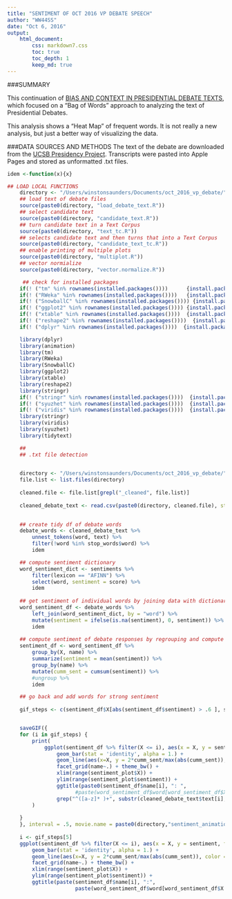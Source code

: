 ```yaml
---
title: "SENTIMENT OF OCT 2016 VP DEBATE SPEECH"
author: "WW44SS"
date: "Oct 6, 2016"
output: 
    html_document:
        css: markdown7.css
        toc: true
        toc_depth: 1
        keep_md: true
---
```



###SUMMARY
 
This continuation of [BIAS AND CONTEXT IN PRESIDENTIAL DEBATE TEXTS](https://rpubs.com/ww44ss/Debate_Text), which focused on a "Bag of Words" approach to analyzing the text of Presidential Debates. 

This analysis shows a "Heat Map" of frequent words. It is not really a new analysis, but just a better way of visualizing the data.  

###DATA SOURCES AND METHODS
The text of the debate are downloaded from the [UCSB Presidency Project](http://www.presidency.ucsb.edu/debates.php). Transcripts were pasted into Apple Pages and stored as unformatted .txt files.  






```r

idem <-function(x){x}

## LOAD LOCAL FUNCTIONS
    directory <- "/Users/winstonsaunders/Documents/oct_2016_vp_debate/"
    ## load text of debate files
    source(paste0(directory, "load_debate_text.R"))
    ## select candidate text
    source(paste0(directory, "candidate_text.R"))
    ## turn candidate text in a Text Corpus
    source(paste0(directory, "text_tc.R"))
    ## selects candidate text and then turns that into a Text Corpus
    source(paste0(directory, "candidate_text_tc.R"))
    ## enable printing of multiple plots
    source(paste0(directory, "multiplot.R"))
    ## vector normialize
    source(paste0(directory, "vector.normalize.R"))

```

```r

     ## check for installed packages
    if(! ("tm" %in% rownames(installed.packages())))      {install.packages("tm")}
    if(! ("RWeka" %in% rownames(installed.packages())))   {install.packages("RWeka")}
    if(! ("SnowballC" %in% rownames(installed.packages()))) {install.packages("SnowballC")}
    if(! ("ggplot2" %in% rownames(installed.packages()))) {install.packages("ggplot2")}
    if(! ("xtable" %in% rownames(installed.packages())))  {install.packages("xtable")}
    if(! ("reshape2" %in% rownames(installed.packages())))  {install.packages("reshape2")}
    if(! ("dplyr" %in% rownames(installed.packages())))  {install.packages("dplyr")}

    library(dplyr)
    library(animation)
    library(tm)
    library(RWeka)
    library(SnowballC)
    library(ggplot2)
    library(xtable)
    library(reshape2)
    library(stringr)
    if(! ("stringr" %in% rownames(installed.packages())))  {install.packages("stringr")}
    if(! ("syuzhet" %in% rownames(installed.packages())))  {install.packages("syuzhet")}
    if(! ("viridis" %in% rownames(installed.packages())))  {install.packages("viridis")}
    library(stringr)
    library(viridis)
    library(syuzhet)
    library(tidytext)
```

```r

    ## 
    ## .txt file detection
    

    directory <- "/Users/winstonsaunders/Documents/oct_2016_vp_debate/"
    file.list <- list.files(directory)
    
    cleaned.file <- file.list[grepl("_cleaned", file.list)]
    
    cleaned_debate_text <- read.csv(paste0(directory, cleaned.file), stringsAsFactors = FALSE) %>% as_data_frame
  

    ## create tidy df of debate words
    debate_words <- cleaned_debate_text %>%
        unnest_tokens(word, text) %>%
        filter(!word %in% stop_words$word) %>% 
        idem

    ## compute sentiment dictionary
    word_sentiment_dict <- sentiments %>%
        filter(lexicon == "AFINN") %>%
        select(word, sentiment = score) %>%
        idem
    
    ## get sentiment of individual words by joining data with dictionary
    word_sentiment_df <- debate_words %>%
        left_join(word_sentiment_dict, by = "word") %>%
        mutate(sentiment = ifelse(is.na(sentiment), 0, sentiment)) %>%
        idem
    
    ## compute sentiment of debate responses by regrouping and compute means and cumsums
    sentiment_df <- word_sentiment_df %>%
        group_by(X, name) %>%
        summarize(sentiment = mean(sentiment)) %>%
        group_by(name) %>%
        mutate(cumm_sent = cumsum(sentiment)) %>%
        #ungroup %>%
        idem

    ## go back and add words for strong sentiment
    
    gif_steps <- c(sentiment_df$X[abs(sentiment_df$sentiment) > .6 ], sentiment_df$X[nrow(sentiment_df)])


    saveGIF({
    for (i in gif_steps) {
        print( 
            ggplot(sentiment_df %>% filter(X <= i), aes(x = X, y = sentiment, fill = name)) +
                geom_bar(stat = 'identity', alpha = 1.) + 
                geom_line(aes(x=X, y = 2*cumm_sent/max(abs(cumm_sent)), color = name), size = 1) + 
                facet_grid(name~.) + theme_bw() +
                xlim(range(sentiment_plot$X)) + 
                ylim(range(sentiment_plot$sentiment)) +
                ggtitle(paste0(sentiment_df$name[i], ": ",
                      #paste(word_sentiment_df$word[word_sentiment_df$X == i], sep = "", collapse = " "))
                grep("^([a-z]* )+", substr(cleaned_debate_text$text[i], 1, 40), value=TRUE) ) )
        )  
          
    }
    }, interval = .5, movie.name = paste0(directory,"sentiment_animation.gif"), ani.width = 800, ani.height = 400)
    
    i <- gif_steps[5]
    ggplot(sentiment_df %>% filter(X <= i), aes(x = X, y = sentiment, fill = name)) +
        geom_bar(stat = 'identity', alpha = 1.) + 
        geom_line(aes(x=X, y = 2*cumm_sent/max(abs(cumm_sent)), color = name), size = 1) + 
        facet_grid(name~.) + theme_bw() + 
        xlim(range(sentiment_plot$X)) + 
        ylim(range(sentiment_plot$sentiment)) +
        ggtitle(paste(sentiment_df$name[i], ":",
                      paste(word_sentiment_df$word[word_sentiment_df$X == i], sep = "", collapse = " ")))

```
